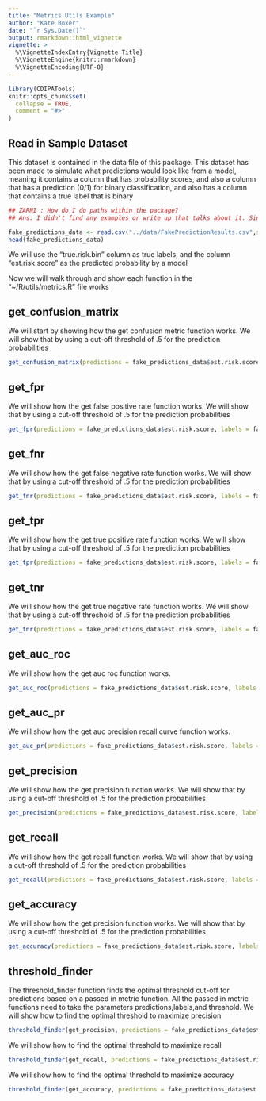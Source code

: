 ```yaml
---
title: "Metrics Utils Example"
author: "Kate Boxer"
date: "`r Sys.Date()`"
output: rmarkdown::html_vignette
vignette: >
  %\VignetteIndexEntry{Vignette Title}
  %\VignetteEngine{knitr::rmarkdown}
  %\VignetteEncoding{UTF-8}
---
```


```r
library(CDIPATools)
knitr::opts_chunk$set(
  collapse = TRUE,
  comment = "#>"
)
```
## Read in Sample Dataset

This dataset is contained in the data file of this package.  This dataset has been made to simulate what predictions would look like from a model, meaning it contains a column that has probability scores, and also a column that has a prediction (0/1) for binary classification, and also has a column that contains a true label that is binary

```r

## ZARNI : How do I do paths within the package?
## Ans: I didn't find any examples or write up that talks about it. Since the package structure would be consistent unless sb really changes it, I have made it as a relative path. 

fake_predictions_data <- read.csv("../data/FakePredictionResults.csv",stringsAsFactors = FALSE)
head(fake_predictions_data)
```
We will use the "true.risk.bin" column as true labels, and the column "est.risk.score" as the predicted probability by a model

Now we will walk through and show each function in the "~/R/utils/metrics.R" file works

## get_confusion_matrix

We will start by showing how the get confusion metric function works.  We will show that by using a cut-off threshold of .5 for the prediction probabilities

```r
get_confusion_matrix(predictions = fake_predictions_data$est.risk.score, labels = fake_predictions_data$true.risk.bin, threshold = .5)
```
## get_fpr

We will show how the get false positive rate function works.  We will show that by using a cut-off threshold of .5 for the prediction probabilities

```r
get_fpr(predictions = fake_predictions_data$est.risk.score, labels = fake_predictions_data$true.risk.bin, threshold = .5)
```
## get_fnr

We will show how the get false negative rate function works.  We will show that by using a cut-off threshold of .5 for the prediction probabilities

```r
get_fnr(predictions = fake_predictions_data$est.risk.score, labels = fake_predictions_data$true.risk.bin, threshold = .5)
```
## get_tpr

We will show how the get true positive rate function works.  We will show that by using a cut-off threshold of .5 for the prediction probabilities

```r
get_tpr(predictions = fake_predictions_data$est.risk.score, labels = fake_predictions_data$true.risk.bin, threshold = .5)
```
## get_tnr

We will show how the get true negative rate function works.  We will show that by using a cut-off threshold of .5 for the prediction probabilities

```r
get_tnr(predictions = fake_predictions_data$est.risk.score, labels = fake_predictions_data$true.risk.bin, threshold = .5)
```
## get_auc_roc

We will show how the get auc roc function works.

```r
get_auc_roc(predictions = fake_predictions_data$est.risk.score, labels = fake_predictions_data$true.risk.bin)
```
## get_auc_pr

We will show how the get auc precision recall curve function works.

```r
get_auc_pr(predictions = fake_predictions_data$est.risk.score, labels = fake_predictions_data$true.risk.bin)
```
## get_precision

We will show how the get precision function works.  We will show that by using a cut-off threshold of .5 for the prediction probabilities

```r
get_precision(predictions = fake_predictions_data$est.risk.score, labels = fake_predictions_data$true.risk.bin, threshold = .5)
```
## get_recall

We will show how the get recall function works.  We will show that by using a cut-off threshold of .5 for the prediction probabilities

```r
get_recall(predictions = fake_predictions_data$est.risk.score, labels = fake_predictions_data$true.risk.bin, threshold = .5)
```
## get_accuracy

We will show how the get precision function works.  We will show that by using a cut-off threshold of .5 for the prediction probabilities

```r
get_accuracy(predictions = fake_predictions_data$est.risk.score, labels = fake_predictions_data$true.risk.bin, threshold = .5)
```
## threshold_finder

The threshold_finder function finds the optimal threshold cut-off for predictions based on a passed in metric function.  All the passed in metric functions need to take the parameters predictions,labels,and threshold.  We will show how to find the optimal threshold to maximize precision

```r
threshold_finder(get_precision, predictions = fake_predictions_data$est.risk.score, labels = fake_predictions_data$true.risk.bin)
```
We will show how to find the optimal threshold to maximize recall

```r
threshold_finder(get_recall, predictions = fake_predictions_data$est.risk.score, labels = fake_predictions_data$true.risk.bin)
```
We will show how to find the optimal threshold to maximize accuracy

```r
threshold_finder(get_accuracy, predictions = fake_predictions_data$est.risk.score, labels = fake_predictions_data$true.risk.bin)
```
